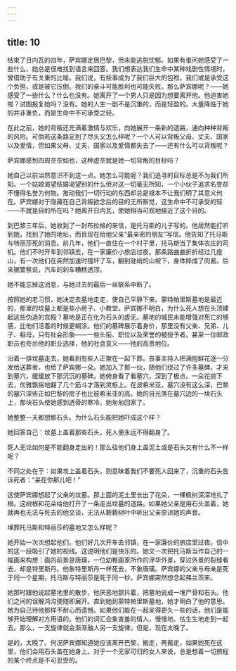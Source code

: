 ```yaml
---
---
---
```

title: 10
---



结束了日内瓦的四年，萨宾娜定居巴黎，但未能逃脱忧郁。如果有谁问她感受了一些什么，她总是很难找到语言来回答。我们想表达我们生命中某种戏剧性情境时，曾借助于有关重的比喻。我们说，有些事成为了我们巨大的包袱。我们或是承受这个负担，或是被它压倒。我们的奋斗可能胜利也可能失败。那么萨宾娜呢？——她感受了一些什么？什么也没有。她离开了一个男人只是因为想要离开他。他迫害她啦？试图报复她吗？没有。她的人生一剧不是沉重的，而是轻盈的。大量降临于她的并非重负，而是生命中不可承受之轻。

在此之前，她的背叛还充满着激情与欢乐，向她展开一条新的道路，通向种种背叛的风险。可倘若这条路定到了尽头又怎么样呢？一个人可以背叛父母、丈夫、国家以及爱情，但如果父母、丈夫、国家以及爱情都失去了——还有什么可以背叛呢？

萨宾娜感到四周空空如也，这种虚空就是她一切背叛的目标吗？

她自己以前当然意识不到这一点。她怎么可能呢？我们追寻的目标总是不为我们所知。一个姑娘渴望结婚渴望别的什么但对这一切毫无所知，一个小伙子追求名誉却不懂得名誉为何物。推动我们一切行动的东西却总是根本不让我们明了其意义何在。萨宾娜对于隐藏在自己背叛欲念后的目的无所察觉，这生命中不可承受的轻——不就是目的所在吗？她离开日内瓦，使她相当可观地接近了这个目的。

到巴黎三年后，她收到了一封布拉格的来信，是托马斯的儿子写的。他居然能打听到她，找到了她的地址，而且现在给他父亲“最亲密的朋友”写信。他告知了托马斯与特丽莎死的消息。前几年，他们一直住在一个村子里，托马斯当了集体农庄的司机。他们不时开车到邻镇去，在一家廉价小旅店过夜。那条路曲曲折折经过几座山，有一次他们在突然加速时撞坏了车，翻到陡峭的山坡下，身体摔成了肉酱。后来据警察说，汽车的刹车糟糕透顶。

她不能忘掉这消息，与她过去的最后一丝联系中断了。

按照她的老习惯，她决定去墓地走走，使自己平静下来。蒙特帕里斯墓地是最近的，那里的坟墓上都是些小房子、小教堂。萨宾娜不明白，为什么死人想在头顶建起这些伪造的宫殿？墓地是正在化为石头的虚无。墓地的城民未能增强对死亡的够感，比他们活着的时候更糊涂。他们的墓碑展示着身价，那里没有父亲、兄弟、儿子、祖母，只有社会形象——一些头衔、职位以及荣誉的被授予者。甚至一位邮政职员也夸示他的职业选择，他的社会意义——他的高贵地位。

沿着一排坟墓走去，她看到有些人正聚在一起下葬。丧事主持人把满抱鲜花逐一分发给送葬者，也给了萨宾娜一朵。她加入了那一伙，随他们绕过了许多墓碑，才来到墓穴，缓缓放下那沉沉的墓碑。她俯身看了看墓穴，深到了极点。一朵花抛下去，优雅飘摇地翻了几个筋斗才落到灵枢上。在波希米亚，墓穴没有这么深，巴黎的墓穴深些正如巴黎的房子也比彼希米亚的高。她的目光落在墓穴边的一块石头上，那块石头使她感到透骨的寒冷。她匆匆回家了。

她整整一天都想那石头。为什么石头能把她吓成这个样？

她回答自己：坟墓上盖着那些石头，死人便永远不得翻身了。

死人无论如何是不能翻身走出的！那么往他们身上盖泥土或是石头又有什么不一样呢？

不同之处在于：如果攻上盖着石头，则意昧着我们不要死人回来了，沉重的石头告诉死者：“呆在你那儿吧！”

这使萨宾娜想起了父亲的坟墓。那上面的泥土里长出了花朵，一棵枫树深深地扎了根。这树根和花朵给他打开了一条走出坟墓的道路。如果她父亲是用石头盖着，她就再也无法与死去的他交谈，无法从簌簌树叶中听出父亲原谅她的声音。

埋葬托马斯和特丽莎的墓地又怎么样呢？

她开始一次次想起他们。他们好几次开车去邻镇，在一家廉价的旅店里过夜。信中的这一段吸引了她的视线。这说明他们是快乐的。她又一次把托马斯当作自己的一幅画来构想：画的前景是唐璜，一位幼稚画家所作的浮华外景，穿过外景的裂缝看去，却是特里斯丹。他象特里斯丹一样死去，不象唐璜。萨宾娜的父亲与母亲是死于同一个星期，托马斯与特丽莎是死于同一秒。萨宾娜突然想念起弗兰茨来。

她那时跟他说起墓地里的散步，他厌恶地颤抖着，把墓地说成一堆尸骨和石头。他们之间的误解鸿沟便随即展开。直到她到蒙特帕里斯墓地，她才明白了他的意思。她为自己待他那样不耐心而遗憾。如果他们能在一起呆得更久一些的话，他们是能够开始理解对方用语的。他们的词汇会象害羞的情人，慢慢地、怯生生地走到一起去。那么，一支旋律就会渐渐融人另一支旋律。但是，现在太晚了。

是的，太晚了。何况萨宾娜知道她应该离开巴黎，搬走，再搬走，如果她死在这里，他们会用石头盖在她身上。对于一个无家可归的女人来说，总是想着一切旅程的某个终点是不可忍受的。